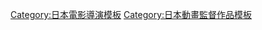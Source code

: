 {{Navbox
|name= 五十嵐卓哉執導作品
|title= [[五十嵐卓哉]]執導作品
|titlestyle= background:skyblue
|groupstyle= background:#d0e5f5
|belowstyle= background:#d0e5f5
|group1 = 電視動畫
|list1={{Navbox|child
|group1 = 1990年代
|list1 = [[美少女戰士Sailor Stars]]<sup>1</sup>（1996-1997年） - [[小魔女DoReMi]]<sup>1</sup>（1999-2000年）
|group2 = 2000年代
|list2 = [[小魔女DoReMi|小魔女DoReMi ♯]]<sup>1</sup>（2000-2001年） - [[小魔女DoReMi|大~集合！小魔女DoReMi]]<sup>1</sup>（2001-2002年） - [[小魔女DoReMi|小魔女DoReMi 大合奏！]]<sup>1</sup>（2002-2003年） - [[妮嘉尋親記]]<sup>1</sup>（2003-2004年） - [[櫻蘭高校男公關部]]（2006年） - [[SOUL EATER|SOUL EATER 噬魂者]]（2008-2009年）
|group3 = 2010年代
|list3 = [[STAR DRIVER 閃亮的塔科特]]（2010-2011年） - [[地球隊長]]（2014年） - [[文豪Stray Dogs]]（2016年）
}}
|group2 = 電影動畫
|list2={{Navbox|child
|group1 = 1990年代
|list1 = [[亞美的初戀]]（1995年）
|group2 = 2000年代
|list2 = [[小魔女DoReMi|小魔女DoReMi♯ 願望之花]]（2000年） - [[魔法少年賈修|魔法少年賈修：機械巴爾漢來襲]]（2005年）
|group3 = 2010年代
|list3 = [[STAR DRIVER 閃亮的塔科特|STAR DRIVER 閃亮的塔科特THE MOVIE]]（2013年） - [[文豪Stray Dogs|文豪Stray Dogs 「DEAD APPLE」]]（2018年）
}}
|below=
1：系列導演
}}
<noinclude>
{{DEFAULTSORT:Igarashi Takuya}}
[[Category:日本電影導演模板]]
[[Category:日本動畫監督作品模板]]
</noinclude>